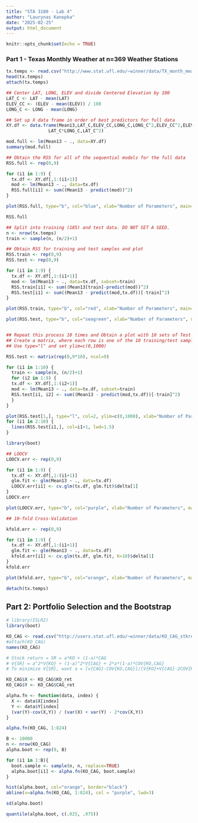```yaml
---
title: "STA 3180 - Lab 4"
author: "Laurynas Kanopka"
date: "2025-02-25"
output: html_document
---
```


```r
knitr::opts_chunk$set(echo = TRUE)
```


### Part 1 - Texas Monthly Weather at n=369 Weather Stations

```r

tx.temps <- read.csv("http://www.stat.ufl.edu/~winner/data/TX_month_mean.csv")
head(tx.temps)
attach(tx.temps)

## Center LAT, LONG, ELEV and divide Centered Elevation by 100
LAT_C <- LAT - mean(LAT)
ELEV_CC <- (ELEV - mean(ELEV)) / 100
LONG_C <- LONG - mean(LONG)

## Set up X data frame in order of best predictors for full data
XY.df <- data.frame(Mean13,LAT_C,ELEV_CC,LONG_C,LONG_C^2,ELEV_CC^2,ELEV_CC*LONG_C,LAT_C*ELEV_CC,
                LAT_C*LONG_C,LAT_C^2)

mod.full <- lm(Mean13 ~ ., data=XY.df)
summary(mod.full)

## Obtain the RSS for all of the sequential models for the full data
RSS.full <- rep(0,9)

for (i1 in 1:9) {
  tx.df <- XY.df[,1:(i1+1)]
  mod <- lm(Mean13 ~ ., data=tx.df)
  RSS.full[i1] <- sum((Mean13 - predict(mod))^2)
}

plot(RSS.full, type="b", col="blue", xlab="Number of Parameters", main="RSS for Full Data")

RSS.full

## Split into training (185) and test data. DO NOT SET A SEED.
n <- nrow(tx.temps)
train <- sample(n, (n/2)+1)

## Obtain RSS for training and test samples and plot
RSS.train <- rep(0,9)
RSS.test <- rep(0,9)

for (i1 in 1:9) {
  tx.df <- XY.df[,1:(i1+1)] 
  mod <- lm(Mean13 ~ ., data=tx.df, subset=train)
  RSS.train[i1] <- sum((Mean13[train]-predict(mod))^2)
  RSS.test[i1] <- sum((Mean13 - predict(mod,tx.df))[-train]^2)
}

plot(RSS.train, type="b", col="red", xlab="Number of Parameters", main="RSS for Training Data")

plot(RSS.test, type="b", col="seagreen", xlab="Number of Parameters", main="RSS for Test Data")


## Repeat this process 10 times and Obtain a plot with 10 sets of Test RSS's
## Create a matrix, where each row is one of the 10 training/test sample sets
## Use type="l" and set ylim=c(0,1000)

RSS.test <- matrix(rep(0,9*10), ncol=9)

for (i1 in 1:10) {
  train <- sample(n, (n/2)+1)
  for (i2 in 1:9) {
  tx.df <- XY.df[,1:(i2+1)] 
  mod <- lm(Mean13 ~ ., data=tx.df, subset=train)
  RSS.test[i1, i2] <- sum((Mean13 - predict(mod,tx.df))[-train]^2)
  }
}

plot(RSS.test[1,], type="l", col=2, ylim=c(0,1000), xlab="Number of Parameters", main="RSS for Test Data", lwd=1.5)
for (i1 in 2:10) {
  lines(RSS.test[i1,], col=i1+1, lwd=1.5)
}

library(boot)

## LOOCV
LOOCV.err <- rep(0,9)

for (i1 in 1:9) {
  tx.df <- XY.df[,1:(i1+1)]
  glm.fit <- glm(Mean13 ~ ., data=tx.df)
  LOOCV.err[i1] <- cv.glm(tx.df, glm.fit)$delta[1]
}
LOOCV.err

plot(LOOCV.err, type="b", col="purple", xlab="Number of Parameters", main="RSS for LOOCV")

## 10-fold Cross-Validation

kfold.err <- rep(0,9)

for (i1 in 1:9) {
  tx.df <- XY.df[,1:(i1+1)]
  glm.fit <- glm(Mean13 ~ ., data=tx.df)
  kfold.err[i1] <- cv.glm(tx.df, glm.fit, K=10)$delta[1]
}
kfold.err

plot(kfold.err, type="b", col="orange", xlab="Number of Parameters", main="RSS for kfold")

detach(tx.temps)

```

## Part 2: Portfolio Selection and the Bootstrap

```r

# library(ISLR2)
library(boot)

KO_CAG <- read.csv("http://users.stat.ufl.edu/~winner/data/KO_CAG_stkret.csv")
#attach(KO_CAG)
names(KO_CAG)

# Stock return = SR = a*KO + (1-a)*CAG
# V{SR} = a^2*V{KO} + (1-a)^2*V{CAG} + 2*a*(1-a)*COV{KO,CAG}
# To minimize V{SR}, want a = [v{CAG}-COV{KO,CAG}]/[V{KO}+V{CAG}-2COV{KO,CAG}]

KO_CAG$X <- KO_CAG$KO_ret
KO_CAG$Y <- KO_CAG$CAG_ret

alpha.fn <- function(data, index) {
  X <- data$X[index]
  Y <- data$Y[index]
  (var(Y)-cov(X,Y)) / (var(X) + var(Y) - 2*cov(X,Y))
}

alpha.fn(KO_CAG, 1:824)

B <- 10000
n <- nrow(KO_CAG)
alpha.boot <- rep(0, B)

for (i1 in 1:B){
  boot.sample <- sample(n, n, replace=TRUE)
  alpha.boot[i1] <- alpha.fn(KO_CAG, boot.sample)
}

hist(alpha.boot, col="orange", border="black")
abline(v=alpha.fn(KO_CAG, 1:824), col = "purple", lwd=3)

sd(alpha.boot)

quantile(alpha.boot, c(.025, .975))


```